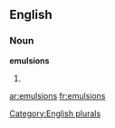 
==English==

===Noun===
'''emulsions'''

# {{plural of|[[emulsion]]}}

[[Category:English plurals]]

[[ar:emulsions]]
[[fr:emulsions]]